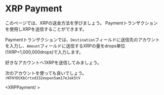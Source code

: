 
# XRP Payment

このページでは、XRPの送金方法を学びましょう。
Paymentトランザクションを使用しXRPを送信することができます。

<LinkCard href='https://xrpl.org/ja/payment.html' />

Paymentトランザクションでは、`Destination`フィールドに送信先のアカウントを入力し、`Amount`フィールドに送信するXRPの量をdrops単位(1XRP=1,000,000drops)で入力します。

好きなアカウントへ1XRPを送信してみましょう。

次のアカウントを使っても良いでしょう。
`rNTHYDCKbCrtxd332eopon5am17eJak5tV`

<XRPPayment/ >
